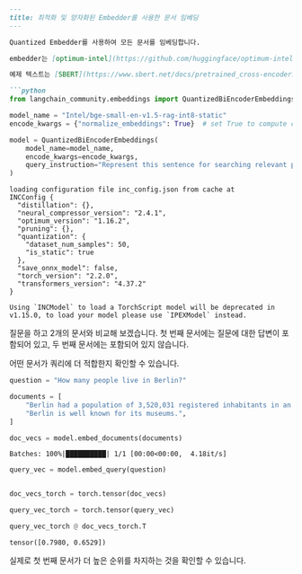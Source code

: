```markdown
---
title: 최적화 및 양자화된 Embedder를 사용한 문서 임베딩
---

Quantized Embedder를 사용하여 모든 문서를 임베딩합니다.

embedder는 [optimum-intel](https://github.com/huggingface/optimum-intel.git)과 [IPEX](https://github.com/intel/intel-extension-for-pytorch)를 사용하여 생성된 최적화된 모델을 기반으로 합니다.

예제 텍스트는 [SBERT](https://www.sbert.net/docs/pretrained_cross-encoders.html)를 기반으로 합니다.

```python
from langchain_community.embeddings import QuantizedBiEncoderEmbeddings

model_name = "Intel/bge-small-en-v1.5-rag-int8-static"
encode_kwargs = {"normalize_embeddings": True}  # set True to compute cosine similarity

model = QuantizedBiEncoderEmbeddings(
    model_name=model_name,
    encode_kwargs=encode_kwargs,
    query_instruction="Represent this sentence for searching relevant passages: ",
)
```

```output
loading configuration file inc_config.json from cache at
INCConfig {
  "distillation": {},
  "neural_compressor_version": "2.4.1",
  "optimum_version": "1.16.2",
  "pruning": {},
  "quantization": {
    "dataset_num_samples": 50,
    "is_static": true
  },
  "save_onnx_model": false,
  "torch_version": "2.2.0",
  "transformers_version": "4.37.2"
}

Using `INCModel` to load a TorchScript model will be deprecated in v1.15.0, to load your model please use `IPEXModel` instead.
```

질문을 하고 2개의 문서와 비교해 보겠습니다. 첫 번째 문서에는 질문에 대한 답변이 포함되어 있고, 두 번째 문서에는 포함되어 있지 않습니다.

어떤 문서가 쿼리에 더 적합한지 확인할 수 있습니다.

```python
question = "How many people live in Berlin?"
```

```python
documents = [
    "Berlin had a population of 3,520,031 registered inhabitants in an area of 891.82 square kilometers.",
    "Berlin is well known for its museums.",
]
```

```python
doc_vecs = model.embed_documents(documents)
```

```output
Batches: 100%|██████████| 1/1 [00:00<00:00,  4.18it/s]
```

```python
query_vec = model.embed_query(question)
```

```python
```

```python
doc_vecs_torch = torch.tensor(doc_vecs)
```

```python
query_vec_torch = torch.tensor(query_vec)
```

```python
query_vec_torch @ doc_vecs_torch.T
```

```output
tensor([0.7980, 0.6529])
```

실제로 첫 번째 문서가 더 높은 순위를 차지하는 것을 확인할 수 있습니다.
```
